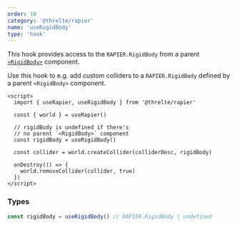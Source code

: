 ```yaml
---
order: 10
category: '@threlte/rapier'
name: 'useRigidBody'
type: 'hook'
---
```


This hook provides access to the `RAPIER.RigidBody` from a parent [`<RigidBody>`](/rapier/rigid-body) component.

Use this hook to e.g. add custom colliders to a `RAPIER.RigidBody` defined by a parent `<RigidBody>` component.

```svelte
<script>
  import { useRapier, useRigidBody } from '@threlte/rapier'

  const { world } = useRapier()

  // rigidBody is undefined if there's
  // no parent `<RigidBody>` component
  const rigidBody = useRigidBody()

  const collider = world.createCollider(colliderDesc, rigidBody)

  onDestroy(() => {
    world.removeCollider(collider, true)
  })
</script>
```

### Types

```ts
const rigidBody = useRigidBody() // RAPIER.RigidBody | undefined
```
